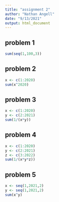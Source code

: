 ```yaml
---
title: "assignment 2"
author: "Nathan Angell"
date: "9/13/2021"
output: html_document
---
```


## problem 1

```r
sum(seq(1,100,3))
```

## problem 2
```r
x <- c(1:2020)
sum(x^2020)
```

## problem 3
```r
x <- c(1:2020)
y <- c(2:2021)
sum(1/(x*y))
```
## problem 4
```r
x <- c(1:2020)
y <- c(2:2021)
z <- c(3:2022)
sum(1/(x*y*z))
```

## problem 5
```r
x <- seq(1,2021,2)
y <- seq(1,2021,2)
sum(x^y)
```




